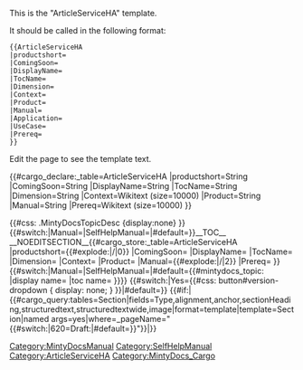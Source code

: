 <noinclude>
This is the "ArticleServiceHA" template.

It should be called in the following format:
<pre>
{{ArticleServiceHA
|productshort=
|ComingSoon=
|DisplayName=
|TocName=
|Dimension=
|Context=
|Product=
|Manual=
|Application=
|UseCase=
|Prereq=
}}

</pre>
Edit the page to see the template text.

{{#cargo_declare:_table=ArticleServiceHA
|productshort=String
|ComingSoon=String
|DisplayName=String
|TocName=String
|Dimension=String
|Context=Wikitext (size=10000)
|Product=String
|Manual=String
|Prereq=Wikitext (size=10000)
}}

</noinclude>
<includeonly>{{#css: .MintyDocsTopicDesc {display:none} }}{{#switch:{{{PageType|}}}|Manual=[[Category:MintyDocsManual]]|SelfHelpManual=[[Category:SelfHelpManual]]|#default=[[Category:ArticleServiceHA]]}}__TOC__
__NOEDITSECTION__{{#cargo_store:_table=ArticleServiceHA
|productshort={{#explode:{{FULLPAGENAME}}|/|0}}
|ComingSoon={{{ComingSoon|}}}
|DisplayName={{{DisplayName|}}}
|TocName={{{TocName|}}}
|Dimension={{{Dimension|}}}
|Context={{{Context|}}}
|Product={{MINTYDOCSPRODUCT}}
|Manual={{#explode:{{FULLPAGENAME}}|/|2}}
|Prereq={{{Prereq|}}}
}}<!-- Set MintyDocs topic, including a switch for different treatment for Manual pages -->{{#switch:{{{PageType|}}}|Manual=|SelfHelpManual=|#default={{#mintydocs_topic:
|display name={{{DisplayName|}}}
|toc name={{{TocName|}}}
}}}}<!-- Defining the EPPO Header; all parameters need to be passed to it -->{{EPPOHead|Role={{{Role|}}}|ComingSoon={{{ComingSoon|}}}|Dimension={{{Dimension|}}}|Context={{{Context|}}}|UseCase={{{UseCase|}}}|Application={{{Application|}}}|Platform={{{Platform|}}}|PageType=ArticleServiceHA}}<!--Defining the Prerequisite Head
 -->{{PrerequisitesHead|Prereq={{{Prereq|}}}}}{{{Section|}}}<!-- Removing the version dropdown for Standalone (version-less) pages -->{{#switch:{{{Standalone}}}|Yes={{#css: 
button#version-dropdown { display: none; }
}}|#default=}}<!--Notices --><!--Transclusion Test-->
{{#if:{{{TransclusionSource|}}}|{{#cargo_query:tables=Section|fields=Type,alignment,anchor,sectionHeading,structuredtext,structuredtextwide,image|format=template|template=Section|named args=yes|where=_pageName="{{#switch:{{NAMESPACENUMBER}}|620=Draft:|#default=}}{{{TransclusionSource}}}"}}|}}</includeonly><noinclude>[[Category:MintyDocs_Cargo]]</noinclude>